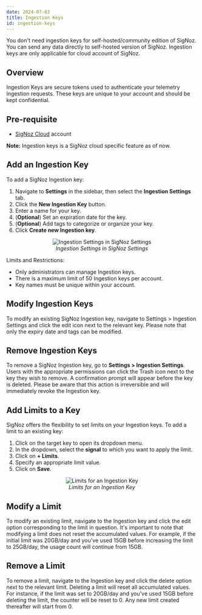 ```yaml
---
date: 2024-07-03
title: Ingestion Keys
id: ingestion-keys
---
```


<Admonition type="info">
You don't need ingestion keys for self-hosted/community edition of SigNoz. You can send any data directly to self-hosted version of SigNoz. Ingestion keys are only applicable for cloud account of SigNoz.
</Admonition>

## Overview

Ingestion Keys are secure tokens used to authenticate your telemetry Ingestion requests. These keys are unique to your account and should be kept confidential.

## Pre-requisite

-  [SigNoz Cloud](https://signoz.io/teams/) account

**Note:** Ingestion keys is a SigNoz cloud specific feature as of now.

## Add an Ingestion Key
To add a SigNoz Ingestion key:

1. Navigate to **Settings** in the sidebar, then select the **Ingestion Settings** tab.
2. Click the **New Ingestion Key** button.
3. Enter a name for your key.
4. (**Optional**) Set an expiration date for the key.
5. (**Optional**) Add tags to categorize or organize your key.
6. Click **Create new Ingestion key**.

<figure data-zoomable align='center'>
    <img src="/img/docs/ingestion/keys.png" alt="Ingestion Settings in SigNoz Settings"/>
    <figcaption><i>Ingestion Settings in SigNoz Settings</i></figcaption>
</figure>

Limits and Restrictions:
- Only administrators can manage Ingestion keys.
- There is a maximum limit of 50 Ingestion keys per account.
- Key names must be unique within your account.

## Modify Ingestion Keys
To modify an existing SigNoz Ingestion key, navigate to Settings > Ingestion Settings and click the edit icon next to the relevant key. Please note that only the expiry date and tags can be modified.

## Remove Ingestion Keys
To remove a SigNoz Ingestion key, go to **Settings > Ingestion Settings**. Users with the appropriate permissions can click the Trash icon next to the key they wish to remove. A confirmation prompt will appear before the key is deleted. Please be aware that this action is irreversible and will immediately revoke the Ingestion key.

## Add Limits to a Key
SigNoz offers the flexibility to set limits on your Ingestion keys. To add a limit to an existing key:

1. Click on the target key to open its dropdown menu.
2. In the dropdown, select the **signal** to which you want to apply the limit.
3. Click on **+ Limits**.
4. Specify an appropriate limit value.
5. Click on **Save**.

<figure data-zoomable align='center'>
    <img src="/img/docs/ingestion/limits.png" alt="Limits for an Ingestion Key"/>
    <figcaption><i>Limits for an Ingestion Key</i></figcaption>
</figure>

## Modify a Limit
To modify an existing limit, navigate to the Ingestion key and click the edit option corresponding to the limit in question. It's important to note that modifying a limit does not reset the accumulated values. For example, if the initial limit was 20GB/day and you've used 15GB before increasing the limit to 25GB/day, the usage count will continue from 15GB.

## Remove a Limit
To remove a limit, navigate to the Ingestion key and click the delete option next to the relevant limit. Deleting a limit will reset all accumulated values. For instance, if the limit was set to 20GB/day and you've used 15GB before deleting the limit, the counter will be reset to 0. Any new limit created thereafter will start from 0.
